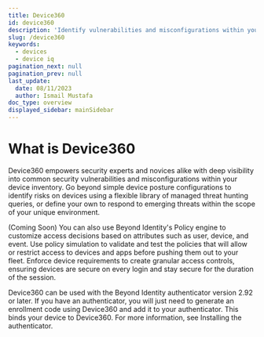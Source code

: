 ```yaml
---
title: Device360
id: device360
description: 'Identify vulnerabilities and misconfigurations within your device inventory.'
slug: /device360
keywords:
  - devices
  - device iq
pagination_next: null
pagination_prev: null
last_update:
  date: 08/11/2023
  author: Ismail Mustafa
doc_type: overview
displayed_sidebar: mainSidebar
---
```


# What is Device360
Device360 empowers security experts and novices alike with deep visibility into common security vulnerabilities and misconfigurations within your device inventory. Go beyond simple device posture configurations to identify risks on devices using a flexible library of managed threat hunting queries, or define your own to respond to emerging threats within the scope of your unique environment.

(Coming Soon) You can also use Beyond Identity's Policy engine to customize access decisions based on attributes such as user, device, and event. Use policy simulation to validate and test the policies that will allow or restrict access to devices and apps before pushing them out to your fleet. Enforce device requirements to create granular access controls, ensuring devices are secure on every login and stay secure for the duration of the session.

Device360 can be used with the Beyond Identity authenticator version 2.92 or later. If you have an authenticator, you will just need to generate an enrollment code using Device360 and add it to your authenticator. This binds your device to Device360. For more information, see Installing the authenticator.

